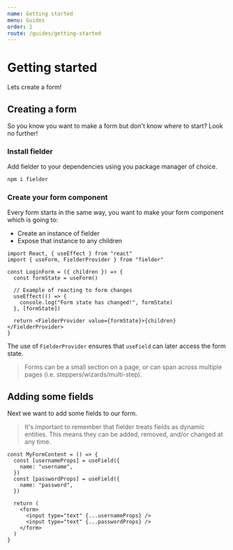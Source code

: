 ```yaml
---
name: Getting started
menu: Guides
order: 1
route: /guides/getting-started
---
```


# Getting started

Lets create a form!

## Creating a form

So you know you want to make a form but don't know where to start? Look no further!

### Install fielder

Add fielder to your dependencies using you package manager of choice.

```sh
npm i fielder
```

### Create your form component

Every form starts in the same way, you want to make your form component which is going to:

- Create an instance of fielder
- Expose that instance to any children

```tsx
import React, { useEffect } from "react"
import { useForm, FielderProvider } from "fielder"

const LoginForm = ({ children }) => {
  const formState = useForm()

  // Example of reacting to form changes
  useEffect(() => {
    console.log("Form state has changed!", formState)
  }, [formState])

  return <FielderProvider value={formState}>{children}</FielderProvider>
}
```

The use of `FielderProvider` ensures that `useField` can later access the form state.

> Forms can be a small section on a page, or can span across multiple pages (i.e. steppers/wizards/multi-step).

## Adding some fields

Next we want to add some fields to our form.

> It's important to remember that fielder treats fields as dynamic entities. This means they can be added, removed, and/or changed at any time.

```tsx
const MyFormContent = () => {
  const [usernameProps] = useField({
    name: "username",
  })
  const [passwordProps] = useField({
    name: "password",
  })

  return (
    <form>
      <input type="text" {...usernameProps} />
      <input type="text" {...passwordProps} />
    </form>
  )
}
```
